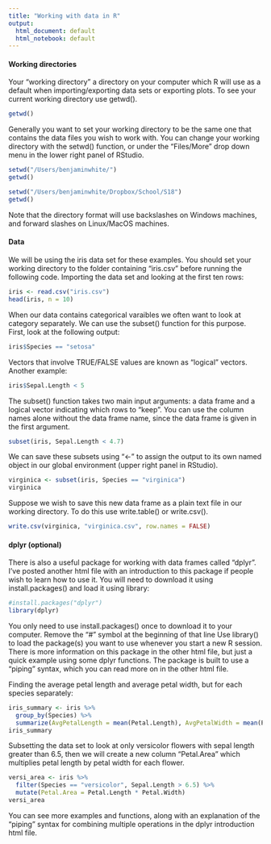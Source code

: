 ```yaml
---
title: "Working with data in R"
output:
  html_document: default
  html_notebook: default
---
```


#### Working directories

Your "working directory" a directory on your computer which R will use as a default when importing/exporting data sets or exporting plots. To see your current working directory use getwd().

```R
getwd()
```

Generally you want to set your working directory to be the same one that contains the data files you wish to work with. You can change your working directory with the setwd() function, or under the "Files/More" drop down menu in the lower right panel of RStudio.

```R
setwd("/Users/benjaminwhite/")
getwd()
```
```R
setwd("/Users/benjaminwhite/Dropbox/School/S18")
getwd()
```

Note that the directory format will use backslashes on Windows machines, and forward slashes on Linux/MacOS machines.

#### Data

We will be using the iris data set for these examples. You should set your working directory to the folder containing "iris.csv" before running the following code. Importing the data set and looking at the first ten rows:

```R
iris <- read.csv("iris.csv")
head(iris, n = 10)
```


When our data contains categorical varaibles we often want to look at category separately. We can use the subset() function for this purpose. First, look at the following output:

```r
iris$Species == "setosa" 
```

Vectors that involve TRUE/FALSE values are known as "logical" vectors. Another example:

```R
iris$Sepal.Length < 5
```

The subset() function takes two main input arguments: a data frame and a logical vector indicating which rows to "keep". You can use the column names alone without the data frame name, since the data frame is given in the first argument.

```R
subset(iris, Sepal.Length < 4.7)
```

We can save these subsets using "<-" to assign the output to its own named object in our global environment (upper right panel in RStudio).

```R
virginica <- subset(iris, Species == "virginica")
virginica
```

Suppose we wish to save this new data frame as a plain text file in our working directory. To do this use write.table() or write.csv().

```R
write.csv(virginica, "virginica.csv", row.names = FALSE)
```


#### dplyr (optional)
There is also a useful package for working with data frames called "dplyr". I've posted another html file with an introduction to this package if people wish to learn how to use it. You will need to download it using install.packages() and load it using library:

```R
#install.packages("dplyr")
library(dplyr)
```
You only need to use install.packages() once to download it to your computer. Remove the "#" symbol at the beginning of that line Use library() to load the package(s) you want to use whenever you start a new R session. There is more information on this package in the other html file, but just a quick example using some dplyr functions. The package is built to use a "piping" syntax, which you can read more on in the other html file.

Finding the average petal length and average petal width, but for each species separately:
```R
iris_summary <- iris %>%
  group_by(Species) %>%
  summarize(AvgPetalLength = mean(Petal.Length), AvgPetalWidth = mean(Petal.Width))
iris_summary
```

Subsetting the data set to look at only versicolor flowers with sepal length greater than 6.5, then we will create a new column "Petal.Area" which multiplies petal length by petal width for each flower. 

```R
versi_area <- iris %>%
  filter(Species == "versicolor", Sepal.Length > 6.5) %>%
  mutate(Petal.Area = Petal.Length * Petal.Width)
versi_area
```

You can see more examples and functions, along with an explanation of the "piping" syntax for combining multiple operations in the dplyr introduction html file.